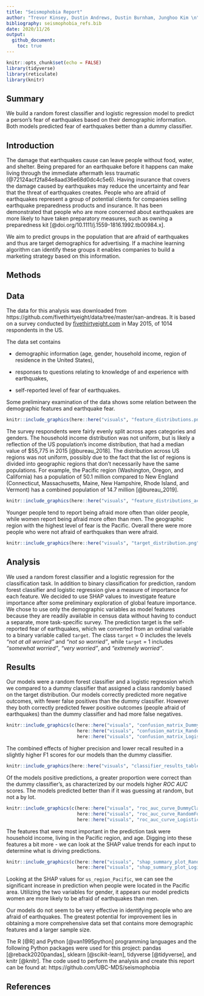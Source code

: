 ```yaml
---
title: "Seismophobia Report"
author: "Trevor Kinsey, Dustin Andrews, Dustin Burnham, Junghoo Kim \n"
bibliography: seismophobia_refs.bib
date: 2020/11/26
output:
  github_document:
    toc: true
---
```


```r
knitr::opts_chunk$set(echo = FALSE)
library(tidyverse)
library(reticulate)
library(knitr)

```

## Summary

We build a random forest classifier and logistic regression model to predict a person's fear of earthquakes based on their demographic information. Both models predicted fear of earthquakes better than a dummy classifier.

## Introduction

The damage that earthquakes cause can leave people without food, water, and shelter. Being prepared for an earthquake before it happens can make living through the immediate aftermath less traumatic (@72124acf2fa84e8aad36e68d0dc4c5e6). Having insurance that covers the damage caused by earthquakes may reduce the uncertainty and fear that the threat of earthquakes creates. People who are afraid of earthquakes represent a group of potential clients for companies selling earthquake preparedness products and insurance. It has been demonstrated that people who are more concerned about earthquakes are more likely to have taken preparatory measures, such as owning a preparedness kit [@doi.org/10.1111/j.1559-1816.1992.tb00984.x].

We aim to predict groups in the population that are afraid of earthquakes and thus are target demographics for advertising. If a machine learning algorithm can identify these groups it enables companies to build a marketing strategy based on this information.

## Methods

## Data

The data for this analysis was downloaded from https://github.com/fivethirtyeight/data/tree/master/san-andreas. It is based on a survey conducted by [fivethirtyeight.com](https://fivethirtyeight.com/) in May 2015, of 1014 respondents in the US. 

The data set contains

 - demographic information (age, gender, household income, region of residence in the United States),
 
 - responses to questions relating to knowledge of and experience with earthquakes,
 
 - self-reported level of fear of earthquakes.

Some preliminary examination of the data shows some relation between the demographic features and earthquake fear.


```r
knitr::include_graphics(here::here("visuals", "feature_distributions.png"))
```

The survey respondents were fairly evenly split across ages categories and genders. The household income distribution was not uniform, but is likely a reflection of the US population's income distribution, that had a median value of $55,775 in 2015 [@bureau_2018].  The distribution across US regions was not uniform, possibly due to the fact that the list of regions is divided into geographic regions that don't necessarily have the same populations. For example, the Pacific region (Washington, Oregon, and California) has a population of 50.1 million compared to New England (Connecticut, Massachusetts, Maine, New Hampshire, Rhode Island, and Vermont) has a combined population of 14.7 million [@bureau_2019].

```r
knitr::include_graphics(here::here("visuals", "feature_distributions_across_response.png"))
```
Younger people tend to report being afraid more often than older people, while women report being afraid more often than men. The geographic region with the highest level of fear is the Pacific. Overall there were more people who were not afraid of earthquakes than were afraid.

```r
knitr::include_graphics(here::here("visuals", "target_distribution.png"))
```



## Analysis

We used a random forest classifier and a logistic regression for the classification task. In addition to binary classification for prediction, random forest classifier and logistic regression give a measure of importance for each feature. We decided to use SHAP values to investigate feature importance after some preliminary exploration of global feature importance. We chose to use only the demographic variables as model features because they are readily available in census data without having to conduct a separate, more task-specific survey. The prediction target is the self-reported fear of earthquakes, which we converted from an ordinal variable to a binary variable called `target`. The class `target` = 0 includes the levels _"not at all worried"_ and _"not so worried"_, while `target` = 1 includes _"somewhat worried"_, _"very worried"_, and _"extremely worried"_.  


## Results

Our models were a random forest classifier and a logistic regression which we compared to a dummy classifier that assigned a class randomly based on the target distribution. Our models correctly predicted more negative outcomes, with fewer false positives than the dummy classifier. However they both correctly predicted fewer positive outcomes (people afraid of earthquakes) than the dummy classifier and had more false negatives.


```r
knitr::include_graphics(c(here::here("visuals", "confusion_matrix_DummyClassifier.png"),
                          here::here("visuals", "confusion_matrix_RandomForestClassifier.png"),
                          here::here("visuals", "confusion_matrix_LogisticRegression.png")))
``` 

The combined effects of higher precision and lower recall resulted in a slightly higher F1 scores for our models than the dummy classifier. 

```r
knitr::include_graphics(here::here("visuals", "classifier_results_table.png"))
``` 

Of the models positive predictions, a greater proportion were correct than the dummy classifier's, as characterized by our models higher *ROC AUC* scores. The models predicted better than if it was guessing at random, but not a by lot.


```r
knitr::include_graphics(c(here::here("visuals", "roc_auc_curve_DummyClassifier.png"),
                          here::here("visuals", "roc_auc_curve_RandomForestClassifier.png"),
                          here::here("visuals", "roc_auc_curve_LogisticRegression.png")))
``` 

The features that were most important in the prediction task were household income, living in the Pacific region, and age. Digging into these features a bit more - we can look at the SHAP value trends for each input to determine what is driving predictions.

```r
knitr::include_graphics(c(here::here("visuals", "shap_summary_plot_RandomForestClassifier.png"),
                          here::here("visuals", "shap_summary_plot_LogisticRegression.png")))
``` 

Looking at the SHAP values for `us_region_Pacific`, we can see the significant increase in prediction when people were located in the Pacific area. Utilizing the two variables for gender, it appears our model predicts women are more likely to be afraid of earthquakes than men.

Our models do not seem to be very effective in identifying people who are afraid of earthquakes. The greatest potential for improvement lies in obtaining a more comprehensive data set that contains more demographic features and a larger sample size.

The R [@R] and Python [@van1995python] programming languages and the following Python packages were used for this project: pandas [@reback2020pandas], sklearn [@scikit-learn], tidyverse [@tidyverse], and knitr [@knitr]. The code used to perform the analysis and create this report can be found at: https://github.com/UBC-MDS/seismophobia




## References